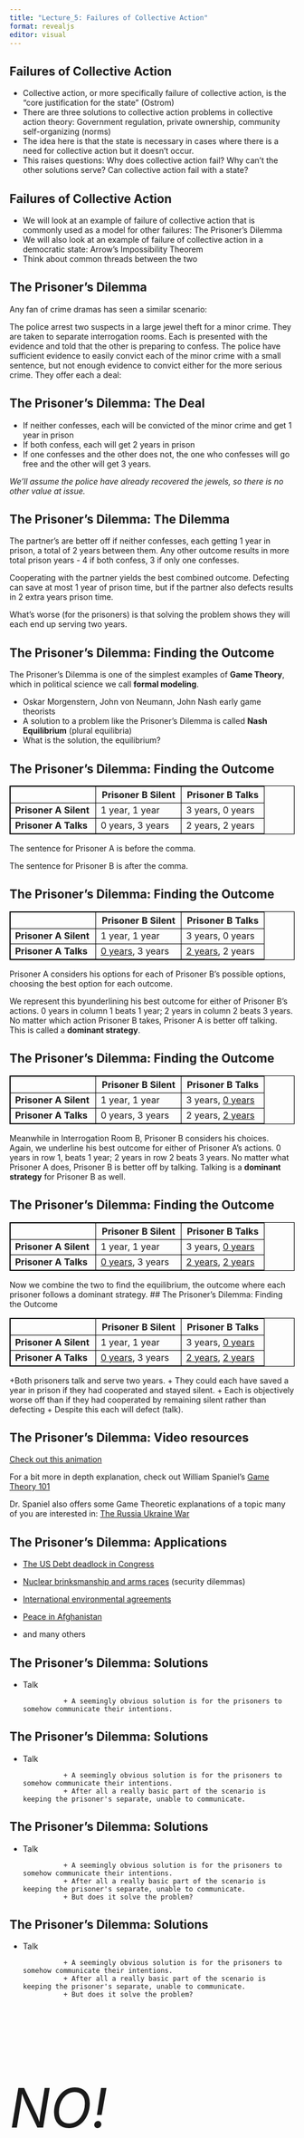 ```yaml
---
title: "Lecture_5: Failures of Collective Action"
format: revealjs
editor: visual
---
```


## Failures of Collective Action


+ Collective action, or more specifically failure of collective action, is the "core justification for the state" (Ostrom)
+ There are three solutions to collective action problems in collective action theory: Government regulation, private ownership, community self-organizing (norms)
+ The idea here is that the state is necessary in cases where there is a need for collective action but it doesn't occur.
+ This raises questions: Why does collective action fail? Why can't the other solutions serve? Can collective action fail with a state?

## Failures of Collective Action

+ We will look at an example of failure of collective action that is commonly used as a model for other failures: The Prisoner's Dilemma
+ We will also look at an example of failure of collective action in a democratic state: Arrow's Impossibility Theorem
+ Think about common threads between the two 

## The Prisoner's Dilemma

Any fan of crime dramas has seen a similar scenario:

The police arrest two suspects in a large jewel theft for a minor crime. They are taken to separate interrogation rooms. Each is presented with the evidence and told that the other is preparing to confess. The police have sufficient evidence to easily convict each of the minor crime with a small sentence, but not enough evidence to convict either for the more serious crime. They offer each a deal:

## The Prisoner's Dilemma: The Deal

+ If neither confesses, each will be convicted of the minor crime and get 1 year in prison
+ If both confess, each will get 2 years in prison
+ If one confesses and the other does not, the one who confesses will go free and the other will get 3 years.


*We'll assume the police have already recovered the jewels, so there is no other value at issue.*

## The Prisoner's Dilemma: The Dilemma

The partner's are better off if neither confesses, each getting 1 year in prison, a total of 2 years between them. Any other outcome results in more total prison years - 4 if both confess, 3 if only one confesses.

Cooperating with the partner yields the best combined outcome. Defecting can save at most 1 year of prison time, but if the partner also defects results in 2 extra years prison time. 

What's worse (for the prisoners) is that solving the problem shows they will each end up serving two years. 


## The Prisoner's Dilemma: Finding the Outcome

The Prisoner's Dilemma is one of the simplest examples of **Game Theory**, which in political science we call **formal modeling**. 

+ Oskar Morgenstern, John von Neumann, John Nash early game theorists
+ A solution to a problem like the Prisoner's Dilemma is  called **Nash Equilibrium** (plural equilibria)
+ What is the solution, the equilibrium?



## The Prisoner's Dilemma: Finding the Outcome

<style>
table, th, td {
  border: 1px solid black;
}
</style>

|                       	| **Prisoner B Silent** 	| **Prisoner B Talks** 	|
|-----------------------	|-----------------------	|----------------------	|
| **Prisoner A Silent** 	| 1 year, 1 year        	| 3 years, 0 years     	|
| **Prisoner A Talks**  	| 0 years, 3 years      	| 2 years, 2 years     	|

The sentence for Prisoner A is before the comma.

The sentence for Prisoner B is after the comma. 



## The Prisoner's Dilemma: Finding the Outcome



|                       	| **Prisoner B Silent** 	| **Prisoner B Talks** 	|
|-----------------------	|-----------------------	|----------------------	|
| **Prisoner A Silent** 	| 1 year, 1 year        	| 3 years, 0 years     	|
| **Prisoner A Talks**  	| <u>0 years</u>, 3 years      	| <u>2 years</u>, 2 years     	|

Prisoner A considers his options for each of Prisoner B's possible options, choosing the best option for each outcome. 

We represent this byunderlining his best outcome for either of Prisoner B's actions. 0 years in column 1 beats 1 year; 2 years in column 2 beats 3 years. No matter which action Prisoner B takes, Prisoner A is better off talking. This is called a **dominant strategy**. 


## The Prisoner's Dilemma: Finding the Outcome


|                       	| **Prisoner B Silent** 	| **Prisoner B Talks** 	|
|-----------------------	|-----------------------	|----------------------	|
| **Prisoner A Silent** 	| 1 year, 1 year        	| 3 years, <u>0 years</u>     	|
| **Prisoner A Talks**  	| 0 years, 3 years      	| 2 years, <u>2 years</u>     	|


Meanwhile in Interrogation Room B, Prisoner B considers his choices. Again, we underline his best outcome for either of Prisoner A's actions. 0 years in row 1, beats 1 year; 2 years in row 2 beats 3 years. No matter what Prisoner A does, Prisoner B is better off by talking. Talking is a **dominant strategy** for Prisoner B as well.


## The Prisoner's Dilemma: Finding the Outcome

|                       	| **Prisoner B Silent** 	| **Prisoner B Talks** 	|
|-----------------------	|-----------------------	|----------------------	|
| **Prisoner A Silent** 	| 1 year, 1 year        	| 3 years, <u>0 years</u>     	|
| **Prisoner A Talks**  	| <u>0 years</u>, 3 years      	| <u>2 years</u>, <u>2 years</u>     	|


Now we combine the two to find the equilibrium, the outcome where each prisoner follows a dominant strategy. 
## The Prisoner's Dilemma: Finding the Outcome

|                       	| **Prisoner B Silent** 	| **Prisoner B Talks** 	|
|-----------------------	|-----------------------	|----------------------	|
| **Prisoner A Silent** 	| 1 year, 1 year        	| 3 years, <u>0 years</u>     	|
| **Prisoner A Talks**  	| <u>0 years</u>, 3 years      	| <u>2 years</u>, <u>2 years</u>     	|


+Both prisoners talk and serve two years.
+ They could each have saved a year in prison if they had cooperated and stayed silent. 
+ Each is objectively worse off than if they had cooperated by remaining silent rather than defecting
+ Despite this each will defect (talk).

## The Prisoner's Dilemma: Video resources

[Check out this animation](https://www.youtube.com/watch?v=TJCGTNIwmv8)


For a bit more in depth explanation, check out William Spaniel's [Game Theory 101](https://www.youtube.com/watch?v=iZKErrvVMaY&list=PL76B0EB6DDFC42D02)

Dr. Spaniel also offers some Game Theoretic explanations of a topic many of you are interested in: [The Russia Ukraine War](https://www.youtube.com/watch?v=pBwT-5z9R5A)

## The Prisoner's Dilemma: Applications

+ [The US Debt deadlock in Congress](https://www.investopedia.com/articles/investing/110513/utilizing-prisoners-dilemma-business-and-economy.asp)
+ [Nuclear brinksmanship and arms races](https://www.baselpeaceoffice.org/article/nuclear-bombs-cooperative-games-and-prisoners%E2%80%99-dilemma) (security dilemmas)
+ [International environmental agreements](https://www.e-ir.info/2018/06/14/the-prisoners-dilemma-in-environmental-politics-one-model-to-rule-them-all/)
+ [Peace in Afghanistan](https://www.cfr.org/blog/overcoming-prisoners-dilemma-reach-peace-afghanistan)

+ and many others

## The Prisoner's Dilemma: Solutions

+ Talk

                + A seemingly obvious solution is for the prisoners to somehow communicate their intentions.
        

## The Prisoner's Dilemma: Solutions

+ Talk

                + A seemingly obvious solution is for the prisoners to somehow communicate their intentions.
                + After all a really basic part of the scenario is keeping the prisoner's separate, unable to communicate.
                
## The Prisoner's Dilemma: Solutions

+ Talk

                + A seemingly obvious solution is for the prisoners to somehow communicate their intentions.
                + After all a really basic part of the scenario is keeping the prisoner's separate, unable to communicate.
                + But does it solve the problem?
                
## The Prisoner's Dilemma: Solutions

+ Talk

                + A seemingly obvious solution is for the prisoners to somehow communicate their intentions.
                + After all a really basic part of the scenario is keeping the prisoner's separate, unable to communicate.
                + But does it solve the problem?
                
<style>
h4{
  font-size: 36pt;
}
h6{
  font-size: 72pt;
}</style>

<h6>NO!</h6>

## The Prisoner's Dilemma: Finding the Outcome

All it actually does is create new categories such as: "Prisoner B Promises Not to Talk, But Talks" and "Prisoner B Promises Not to Talk, And Stays Silent" but the values don't change!


The promise, with nothing to back it up, has no value - it is **cheap talk**. 

As you can see on the next slide, the values with the promise are exactly the same as the values without the promise.

## The Prisoner's Dilemma: Finding the Outcome

|                       	| **Prisoner B Promises Silent, Stays Silent** 	| **Prisoner B Promises Silent, Talks** 	|
|-----------------------	|-----------------------	|----------------------	|
| **Prisoner A Promises Silent, Stays** 	| 1 year, 1 year        	| 3 years, <u>0 years</u>     	|
| **Prisoner A Promises Silent, Talks**  	| <u>0 years</u>, 3 years      	| <u>2 years</u>, <u>2 years</u>     	|





## The Prisoner's Dilemma: Solutions

+ Talk 
+ Consequences - Enforcement!

                + If talk is cheap, then consequences and enforcement are key to solving the dilemma.
                + Consequences can also come from an outside enforrcer: a mob boss, social norms, or the state
                
<h4>It is this idea of enforcement that makes collective action the core justification for the coercive physical power of the state</h4>




## The Prisoner's Dilemma: Solutions

+ Talk 
+ Consequences - Enforcement!
+ Are there other solutions?

## The Prisoner's Dilemma: Solutions

+ Talk 
+ Consequences - Enforcement!
+ Are there other solutions?

                + One solution is a repeated prisoner's dilemma game, a long term alliance. If our criminal pair know they will work together again, the equation changes because the consequences of breaking trust gives their words value.
                
                
## The Prisoner's Dilemma: Solutions

+ Talk 
+ Consequences - Enforcement!
+ Are there other solutions?

                + One solution is a repeated prisoner's dilemma game, a long term alliance. If our criminal pair know they will work together again, the equation changes because the consequences of breaking trust gives their words value.
                + This has relevance for political situations where groups forego their short term interest because they are invested in a long term compromise. This is important for the idea of 
                
**self-enforcing institutions**


## Collective Action Problems and the State

So does the state solve all collective action problems?

Does democracy solve all collective action problems?

<h6>NO!</h6>

One example, of many, is Arrow's Impossibility Theorem

## Arrow's Impossibility Theorem

When voters have 3 or more options, no ranked voting system can convert the individual preferences of voters in a *rational way* with a *meaningful vote*

## Arrow's Impossibility Theorem

Rationality and meaningful vote are defined by 4 criteria:

+ Pareto optimality (R)
+ independence of irrelevant alternatives (R)
+ non-dictatorship (M)
+ unrestricted domain (M)

R - relates to rationality;
M - relates to meaningfulness of votes


## Arrow's Impossibility Theorem

**Pareto optimality** is the condition where one person can not be made better off without making someone else worse off

## Arrow's Impossibility Theorem

**Pareto optimality** example

Two people have 100 apples and 100 bananas.

Person 1 likes apples and dislikes bananas. (The more bananas she has, the unhappier she is.)

Person 2 likes bananas and dislikes apples. (The more apples she has, the unhappier she is.)

Under Pareto optimality, Person 1 will have 100 apples and Person 2 will have 100 bananas.

Changing the distribution lowers both their happiness.

## Arrow's Impossibility Theorem

**Pareto optimality** example 2

Two people have 100 apples and 100 bananas.

Person 1 likes apples and dislikes bananas. (The more bananas she has, the unhappier she is.)

Person 2 likes bananas and apples equally. 

Under Pareto optimality, Person 1 will have 100 apples and Person 2 will have 100 bananas.

Taking one banana from Person 2 in exchange for an apple will not affect Person 2, but will make Person 1 worse off.


## Arrow's Impossibility Theorem

**independence of irrelevant alternatives** means that a voter will not change their vote preference from A to B because C joins the mix. If they prefer A to B, they will still prefer A to B even if there are other options.

## Arrow's Impossibility Theorem

**independence of irrelevant alternatives** 

Example: 

Bob prefers apples to oranges.
Bob is offered a radish.
Regardless of how Bob feels about radishes, his preference for apples over oranges doesn't change.

## Arrow's Impossibility Theorem

**non-dictatorship** means that there is no one individual whose preference always wins. 

## Arrow's Impossibility Theorem

**Unrestricted domain** means that all preferences of all voters are considered. 


## Arrow's Impossibility Theorem

Put differently, no rank order voting system satisfies these requirements:

+ If all voters prefer apples to oranges, the group should prefer apples to oranges
+ If every voters preference between apples and organges is unchanged, the group preference should remain unchanged even if the preference between radishes and apples or radishes and oranges changes.
+ There is no dictator.

## Arrow's Impossibility Theorem: Solutions

+ Accept a dictator
+ Accept less than Pareto optimal solution
+ Accept a voting system that is less than perfect

Other than emergency situations, we tend to reject the first option.

When might we accept one of the others even if it's against out short term interest?

## Arrow's Impossibility Theorem: Solutions

When might we accept one of the others even if it's against out short term interest?

Answer: when the long run - the repeated game - makes it in our interest.

This brings us back to compromises that create **self-enforcing institutions**.

As we discuss Democracy, we'll see that it requires self-enforcing institutions to avoid breaking down into violence. 

## Democracy as self-enforcing institution

Democracy itself is perhaps the ultimate self-enforcing institution, where we accept legal limits not because of a grand social contract or threat of punishment but because we gain more from the system overall than we lose in any one encounter with the system. 
